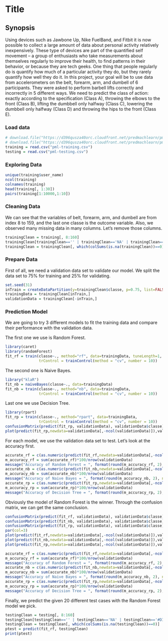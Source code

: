 Title
========================================================

Synopsis
--------------------------------------------------------
Using devices such as Jawbone Up, Nike FuelBand, and Fitbit it is now possible to collect a large amount of data about personal activity relatively inexpensively. These type of devices are part of the quantified self movement – a group of enthusiasts who take measurements about themselves regularly to improve their health, to find patterns in their behavior, or because they are tech geeks. One thing that people regularly do is quantify how much of a particular activity they do, but they rarely quantify how well they do it. In this project, your goal will be to use data from accelerometers on the belt, forearm, arm, and dumbell of 6 participants. They were asked to perform barbell lifts correctly and incorrectly in 5 different ways. We need to predict the class of action: exactly according to the specification (Class A), throwing the elbows to the front (Class B), lifting the dumbbell only halfway (Class C), lowering the dumbbell only halfway (Class D) and throwing the hips to the front (Class E).

### Load data
```r
# download.file("https://d396qusza40orc.cloudfront.net/predmachlearn/pml-training.csv", "pml-training.csv", method="curl")
# download.file("https://d396qusza40orc.cloudfront.net/predmachlearn/pml-testing.csv", "pml-testing.csv", method="curl")
training = read.csv("pml-training.csv")
testing = read.csv("pml-testing.csv")
```

### Exploring Data
```r
unique(training$user_name)
ncol(training)
colnames(training)
head(training[, 1:30])
pairs(training[1:10000,1:10])
```

### Cleaning Data
We can see that the variables of belt, forearm, arm, and dumbell are from index 8 to 159, and the last one classe is the outcome variable. Also, we observed many missing data in many columns. Let's remove those columns.
```r
trainingClean = training[, 8:160]
trainingClean[trainingClean=='' | trainingClean=='NA' | trainingClean=='#DIV/0!'] = NA
trainingClean = trainingClean[, which(colSums(is.na(trainingClean))==0)]
```

### Prepare Data
First of all, we need a validation data set to validate our model. We split the data set to 75% for training and 25% for validating.
```r
set.seed(31)
inTrain = createDataPartition(y=trainingClean$classe, p=0.75, list=FALSE)
trainingData = trainingClean[inTrain,]
validationData = trainingClean[-inTrain,]
```

### Prediction Model
We are going to try 3 different models to fit the training data and compare their performance with the validation data.

The first one we use is Random Forest.
```r
library(caret)
library(randomForest)
fit_rf = train(classe~., method="rf", data=trainingData, tuneLength=1, ntree=25,
               trControl = trainControl(method = "cv", number = 10))
```

The second one is Naive Bayes.
```r
library("klaR")
fit_nb = naiveBayes(classe~., data=trainingData)
fit_nb = train(classe~., method="nb", data=trainingData,
               trControl = trainControl(method = "cv", number = 10))

```

Last one we use Decision Tree.
```r
library(rpart)
fit_rp = train(classe~., method="rpart", data=trainingData,
               trControl = trainControl(method = "cv", number = 10))
confusionMatrix(predict(fit_rp, validationData), validationData$classe)
plot(predict(fit_rp,newdata=validationData[,-ncol(validationData)]),validationData$classe, xlab="Validation", ylab="PredictionModel Set",col = c("black","red", "blue","green","yellow"))

```

For each model, we use the validation data set to test. Let's look at the accuracy first.
```r
accurate_rf = c(as.numeric(predict(fit_rf,newdata=validationData[,-ncol(validationData)])==validationData$classe))
m_accuracy_rf = sum(accurate_rf)*100/nrow(validationData)
message("Accuracy of Random Forest = ", format(round(m_accuracy_rf, 2), nsmall=2),"%")
accurate_nb = c(as.numeric(predict(fit_nb,newdata=validationData[,-ncol(validationData)])==validationData$classe))
m_accuracy_nb = sum(accurate_nb)*100/nrow(validationData)
message("Accuracy of Naive Bayes = ", format(round(m_accuracy_nb, 2), nsmall=2),"%")
accurate_rp = c(as.numeric(predict(fit_rp,newdata=validationData[,-ncol(validationData)])==validationData$classe))
m_accuracy_rp = sum(accurate_rp)*100/nrow(validationData)
message("Accuracy of Decision Tree = ", format(round(m_accuracy_rp, 2), nsmall=2),"%")
```

Obviously the model of Random Forest is the winner. Through the confusion matrix, we can get the same conclusion.
```r
confusionMatrix(predict(fit_rf, validationData), validationData$classe)
confusionMatrix(predict(fit_nb, validationData), validationData$classe)
confusionMatrix(predict(fit_rp, validationData), validationData$classe)
par(col=3)
plot(predict(fit_rf,newdata=validationData[,-ncol(validationData)]),validationData$classe, xlab="Validation", ylab="PredictionModel Set", main="Random Forest", col = c("black","red", "blue","green","yellow"))
plot(predict(fit_nb,newdata=validationData[,-ncol(validationData)]),validationData$classe, xlab="Validation", ylab="PredictionModel Set", main="Naive Bayes", col = c("black","red", "blue","green","yellow"))
plot(predict(fit_rp,newdata=validationData[,-ncol(validationData)]),validationData$classe, xlab="Validation", ylab="PredictionModel Set", main="Decision Tree", col = c("black","red", "blue","green","yellow"))

accurate_rf = c(as.numeric(predict(fit_rf,newdata=validationData[,-ncol(validationData)])==validationData$classe))
m_accuracy_rf = sum(accurate_rf)*100/nrow(validationData)
message("Accuracy of Random Forest = ", format(round(m_accuracy_rf, 2), nsmall=2),"%")
accurate_nb = c(as.numeric(predict(fit_nb,newdata=validationData[,-ncol(validationData)])==validationData$classe))
m_accuracy_nb = sum(accurate_nb)*100/nrow(validationData)
message("Accuracy of Naive Bayes = ", format(round(m_accuracy_nb, 2), nsmall=2),"%")
accurate_rp = c(as.numeric(predict(fit_rp,newdata=validationData[,-ncol(validationData)])==validationData$classe))
m_accuracy_rp = sum(accurate_rp)*100/nrow(validationData)
message("Accuracy of Decision Tree = ", format(round(m_accuracy_rp, 2), nsmall=2),"%")
```

Finally, we predict the given 20 different test cases with the Random Forest model we pick.
```r
testingClean = testing[, 8:160]
testingClean[testingClean=='' | testingClean=='NA' | testingClean=='#DIV/0!'] = NA
testingClean = testingClean[, which(colSums(is.na(testingClean))==0)]
ptest = predict(fit_rf, testingClean)
print(ptest)
```